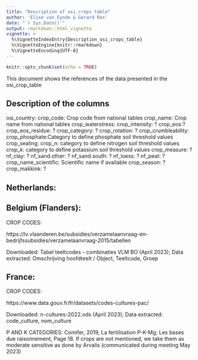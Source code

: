 ```yaml
---
title: "Description of osi_crops table"
author: 'Elise van Eynde & Gerard Ros'
date: "`r Sys.Date()`"
output: rmarkdown::html_vignette
vignette: >
  %\VignetteIndexEntry{Description_osi_crops_table}
  %\VignetteEngine{knitr::rmarkdown}
  %\VignetteEncoding{UTF-8}
---
```


```r
knitr::opts_chunk$set(echo = TRUE)
```

This document shows the references of the data presented in the osi_crop_table 

## Description of the columns

osi_country:
crop_code: Crop code from national tables 
crop_name: Crop name from national tables 
crop_waterstress:
crop_intensity: ?
crop_eos:?
crop_eos_residue: ?
crop_category: ?
crop_rotation: ?
crop_crumbleability:
crop_phosphate:Category to define phosphate soil threshold values
crop_sealing:
crop_n: category to define nitrogen soil threshold values
crop_k: category to define potassium soil threshold values 
crop_measure: ?
nf_clay: ?
nf_sand.other: ?
nf_sand.south: ?
nf_loess: ?
nf_peat: ?
crop_name_scientific: Scientific name if available 
crop_season: ?
crop_makkink: ?


## Netherlands:



## Belgium (Flanders): 
CROP CODES:

https://lv.vlaanderen.be/subsidies/verzamelaanvraag-en-bedrijfssubsidies/verzamelaanvraag-2015/tabellen

Downloaded: Tabel teeltcodes - combinaties VLM BO (April 2023);
Data extracted: Omschrijving hoofdteelt / Object, Teeltcode, Groep

## France:

CROP CODES:

https://www.data.gouv.fr/fr/datasets/codes-cultures-pac/ 

Downloaded: n-cultures-2022.ods (April 2023);
Data extracted: code_culture, nom_culture

P AND K CATEGORIES:
Comifer, 2019, La fertilisation P-K-Mg; Les bases due raisonnement, Page 18. If crops are not mentioned,
we take them as moderate sensitive as done by Arvalis (communicated during meeting May 2023)
